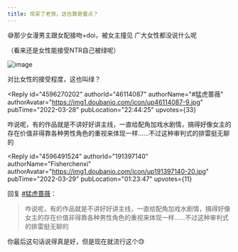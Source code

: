 ```yaml
---
title: 惊呆了老铁，这也算是雷点？
---
```



<Forum groupName="动画番剧" groupUrl="https://www.douban.com/group/596353/" archivedAt="2025-05-16T16:40:36.721Z">
  <Post
    id="263390814"
    title="惊呆了老铁，这也算是雷点？"
    url="https://www.douban.com/group/topic/263390814/?_spm_id=MTU5ODU3NDE4"
    pubTime="2022-04-06"
    highlightUserId="191397140"
  >
😅那少女漫男主跟女配接吻+doi，被女主撞见 广大女性都没说什么呢

（看来还是女性能接受NTR自己被绿呢）

![image](https://img2.doubanio.com/view/group_topic/l/public/p538185731.webp)

对比女性的接受程度，这也叫绿？

<Reply
  id="4596270202"
  authorId="46114087"
  authorName="#猛虎蔷薇"
  authorAvatar="https://img1.doubanio.com/icon/up46114087-9.jpg"
  pubTime="2022-03-28"
  pubLocation="22:44:25"
  upvotes={33}
>
咋说呢，有的作品就是不讲好好讲主线，一直给配角加戏水剧情，搞得好像女主的存在价值非得靠各种男性角色的重视来体现一样......不过这种审判式的排雷挺无聊的
</Reply>

<Reply
  id="4596491524"
  authorId="191397140"
  authorName="Fisherchenxi"
  authorAvatar="https://img1.doubanio.com/icon/up191397140-20.jpg"
  pubTime="2022-03-29"
  pubLocation="01:23:47"
  upvotes={11}
>
回复 [#猛虎蔷薇](https://www.douban.com/people/46114087/)：
 > 咋说呢，有的作品就是不讲好好讲主线，一直给配角加戏水剧情，搞得好像女主的存在价值非得靠各种男性角色的重视来体现一样......不过这种审判式的排雷挺无聊的

你最后这句话说得真是好，但是现在就流行这个😓
</Reply>
  </Post>
</Forum>
